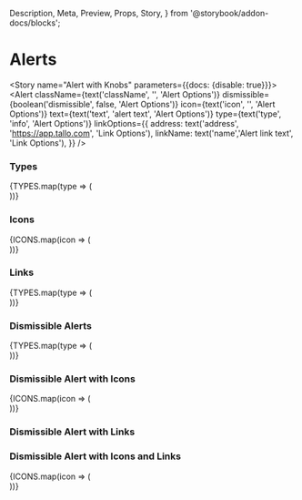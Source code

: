   Description,
  Meta,
  Preview,
  Props,
  Story,
} from '@storybook/addon-docs/blocks';


<Meta component={Alert} title="Components/Molecules/Alerts" />

# Alerts

<Description of={Alert} />
<Props of={Alert} />

<Story name="Alert with Knobs" parameters={{docs: {disable: true}}}>
  <Alert
    className={text('className', '', 'Alert Options')}
    dismissible={boolean('dismissible', false, 'Alert Options')}
    icon={text('icon', '', 'Alert Options')}
    text={text('text', 'alert text', 'Alert Options')}
    type={text('type', 'info', 'Alert Options')}
    linkOptions={{
      address: text('address', 'https://app.tallo.com', 'Link Options'),
      linkName: text('name','Alert link text', 'Link Options'),
    }}
  />
</Story>

### Types
<Preview>
  <Story name="Alert Types">
    {TYPES.map(type => (
      <div key={type}>
        <Alert
          type={type}
          text={type}
        />
      </div>
    ))}
  </Story>
</Preview>

### Icons
<Preview>
  <Story name="Alerts with Icons">
    {ICONS.map(icon => (
      <div key={icon}>
        <Alert
          text={icon}
          icon={icon}
        />
      </div>
    ))}
  </Story>
</Preview>

### Links
<Preview>
  <Story name="Alerts with Links by Types">
    {TYPES.map(type => (
      <div key={type}>
        <Alert
          type={type}
          text={type}
          linkOptions={{
            linkName: 'Link Name Here',
            address: 'https://app.tallo.com',
          }}
        />
      </div>
    ))}
  </Story>
</Preview>

### Dismissible Alerts
<Preview>
  <Story name="Dismissible Alerts by Types">
    {TYPES.map(type => (
      <div key={type}>
        <Alert
          type={type}
          text={type}
          dismissible
        />
      </div>
    ))}
  </Story>
</Preview>

### Dismissible Alert with Icons
<Preview>
  <Story name="Dismissible Alerts with Icons">
    {ICONS.map(icon => (
      <div key={icon}>
        <Alert
          text={icon}
          icon={icon}
          dismissible
        />
      </div>
    ))}
  </Story>
</Preview>

### Dismissible Alert with Links
<Preview>
  <Story name="Dismissible Alerts with Links">
    <Alert
      text="Dismissible Alert with Link"
      linkOptions={{
        linkName: 'Link Name Here',
        address: 'https://app.tallo.com',
     }}
      dismissible
    >
    </Alert>
  </Story>
</Preview>

### Dismissible Alert with Icons and Links
<Preview>
  <Story name="Dismissible Alerts with Icons and Links">
    {ICONS.map(icon => (
      <div key={icon}>
        <Alert
          text={icon}
          icon={icon}
          linkOptions={{
            linkName: 'Link Name Here',
            address: 'https://app.tallo.com',
          }}
          dismissible
        />
      </div>
    ))}
  </Story>
</Preview>

